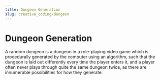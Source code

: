 ```yaml
---
title: Dungeon Generation
slug: creative_coding/dungeon
---
```



# Dungeon Generation

<Suspense>
  <Preview />
</Suspense>

A random dungeon is a dungeon in a role-playing video game which is procedurally generated by the computer using an algorithm, such that the dungeon is laid out differently every time the player enters it, and a player often never plays through quite the same dungeon twice, as there are innumerable possibilities for how they generate.
